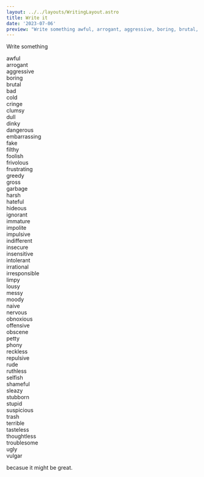 ```yaml
---
layout: ../../layouts/WritingLayout.astro
title: Write it
date: '2023-07-06'
preview: "Write something awful, arrogant, aggressive, boring, brutal, bad, cold, cringe, clumsy, dull, dinky, dangerous, embarrassing, fake, filthy, foolish, frivolous, frustrating, greedy, gross, garbage, harsh, hateful, hideous, ignorant, immature, impolite, impulsive, indifferent, insecure, insensitive, intolerant, irrational, irresponsible, limpy, lousy, messy, moody, naive, nervous, obnoxious, offensive, obscene, petty, phony, reckless, repulsive, rude, ruthless, selfish, shameful, sleazy, stubborn, stupid, suspicious, trash, terrible, tasteless, thoughtless, troublesome, ugly, vulgar because it might be great."
---
```


Write something

awful <br/>
arrogant <br/>
aggressive <br/>
boring <br/>
brutal <br/>
bad <br/>
cold <br/>
cringe <br/>
clumsy <br/>
dull <br/>
dinky <br/>
dangerous <br/>
embarrassing <br/>
fake <br/>
filthy <br/>
foolish <br/>
frivolous <br/>
frustrating <br/>
greedy <br/>
gross <br/>
garbage <br/>
harsh <br/>
hateful <br/>
hideous <br/>
ignorant <br/>
immature <br/>
impolite <br/>
impulsive <br/>
indifferent <br/>
insecure <br/>
insensitive <br/>
intolerant <br/>
irrational <br/>
irresponsible <br/>
limpy <br/>
lousy <br/>
messy <br/>
moody <br/>
naive <br/>
nervous <br/>
obnoxious <br/>
offensive <br/>
obscene <br/>
petty <br/>
phony <br/>
reckless <br/>
repulsive <br/>
rude <br/>
ruthless <br/>
selfish <br/>
shameful <br/>
sleazy <br/>
stubborn <br/>
stupid <br/>
suspicious <br/>
trash <br/>
terrible <br/>
tasteless <br/>
thoughtless <br/>
troublesome <br/>
ugly <br/>
vulgar

becasue it might be great.
